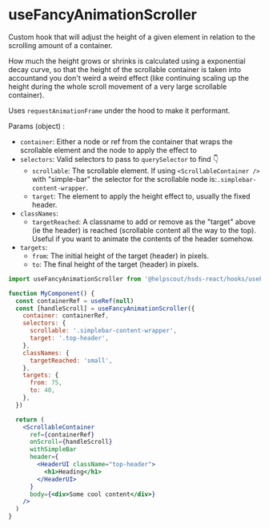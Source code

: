 
<Meta title="Hooks/useFancyAnimationScroller" />

# useFancyAnimationScroller

Custom hook that will adjust the height of a given element in relation to the scrolling amount of a container.

How much the height grows or shrinks is calculated using a exponential decay curve, so that the height of the scrollable container is taken into accountand you don't weird a weird effect (like continuing scaling up the height during the whole scroll movement of a very large scrollable container).

Uses `requestAnimationFrame` under the hood to make it performant.

Params (object) :

- `container`: Either a node or ref from the container that wraps the scrollable element and the node to apply the effect to
- `selectors`: Valid selectors to pass to `querySelector` to find 👇
  - `scrollable`: The scrollable element. If using `<ScrollableContainer />` with "simple-bar" the selector for the scrollable node is:`.simplebar-content-wrapper`.
  - `target`: The element to apply the height effect to, usually the fixed header.
- `classNames`:
  - `targetReached`: A classname to add or remove as the "target" above (ie the header) is reached (scrollable content all the way to the top). Useful if you want to animate the contents of the header somehow.
- `targets`:
  - `from`: The initial height of the target (header) in pixels.
  - `to`: The final height of the target (header) in pixels.

```jsx
import useFancyAnimationScroller from '@helpscout/hsds-react/hooks/useFancyAnimationScroller'

function MyComponent() {
  const containerRef = useRef(null)
  const [handleScroll] = useFancyAnimationScroller({
    container: containerRef,
    selectors: {
      scrollable: '.simplebar-content-wrapper',
      target: '.top-header',
    },
    classNames: {
      targetReached: 'small',
    },
    targets: {
      from: 75,
      to: 40,
    },
  })

  return (
    <ScrollableContainer
      ref={containerRef}
      onScroll={handleScroll}
      withSimpleBar
      header={
        <HeaderUI className="top-header">
          <h1>Heading</h1>
        </HeaderUI>
      }
      body={<div>Some cool content</div>}
    />
  )
}
```
